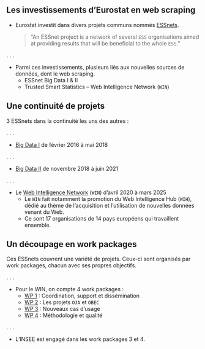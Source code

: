 ## Les investissements d'Eurostat en web scraping

- Eurostat investit dans divers projets communs nommés [ESSnets](https://ec.europa.eu/eurostat/cros/page/essnet_en).

    > "An ESSnet project is a network of several `ESS` organisations aimed at providing results that will be beneficial to the whole `ESS`."

. . .

- Parmi ces investissements, plusieurs liés aux nouvelles sources de données, dont le web scraping.
    + ESSnet Big Data I & II
    + Trusted Smart Statistics – Web Intelligence Network (`WIN`)


## Une continuité de projets

3 ESSnets dans la continuité les uns des autres :

. . .

- [Big Data I](https://ec.europa.eu/eurostat/cros/essnet-big-data-1_en) de février 2016 à mai 2018

. . .

- [Big Data II](https://ec.europa.eu/eurostat/cros/essnet-big-data-2_en) de novembre 2018 à juin 2021

. . .

- Le [Web Intelligence Network](https://ec.europa.eu/eurostat/cros/content/project-overview_en) (`WIN`) d'avril 2020 à mars 2025
    + Le `WIN` fait notamment la promotion du Web Intelligence Hub (`WIH`), dédié au thème de l'acquisition et l'utilisation de nouvelles données venant du Web.
    + Ce sont 17 organisations de 14 pays européens qui travaillent ensemble.


## Un découpage en work packages

Ces ESSnets couvrent une variété de projets. Ceux-ci sont organisés par work packages, chacun avec ses propres objectifs.

. . .

- Pour le WIN, on compte 4 work packages :
    + [WP 1](https://ec.europa.eu/eurostat/cros/content/work-package-1-%E2%80%93-coordination-support-and-dissemination_en) : Coordination, support et dissémination
    + [WP 2](https://ec.europa.eu/eurostat/cros/content/work-package-2-%E2%80%93-oja-and-obec-software_en) : Les projets `OJA` et `OBEC`
    + [WP 3](https://ec.europa.eu/eurostat/cros/content/work-package-3-%E2%80%93-new-use-cases_en) : Nouveaux cas d'usage
    + [WP 4](https://ec.europa.eu/eurostat/cros/content/work-package-4-%E2%80%93-methodology-and-quality_en) : Méthodologie et qualité

. . .

- L'INSEE est engagé dans les work packages 3 et 4.
